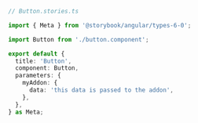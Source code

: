 ```ts
// Button.stories.ts

import { Meta } from '@storybook/angular/types-6-0';

import Button from './button.component';

export default {
  title: 'Button',
  component: Button,
  parameters: {
    myAddon: {
      data: 'this data is passed to the addon',
    },
  },
} as Meta;
```
